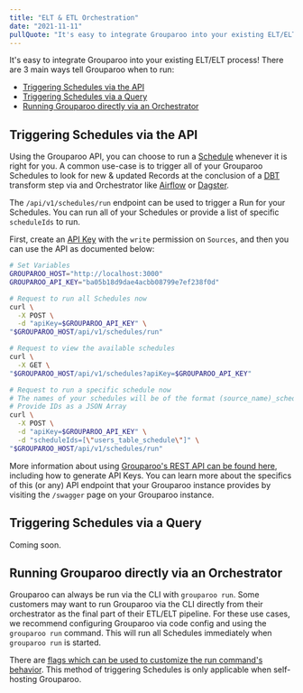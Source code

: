 ```yaml
---
title: "ELT & ETL Orchestration"
date: "2021-11-11"
pullQuote: "It's easy to integrate Grouparoo into your existing ELT/ELT process"
---
```


It's easy to integrate Grouparoo into your existing ELT/ELT process! There are 3 main ways tell Grouparoo when to run:

- [Triggering Schedules via the API](#triggering-schedules-via-the-api)
- [Triggering Schedules via a Query](#triggering-schedules-via-a-query)
- [Running Grouparoo directly via an Orchestrator](#running-grouparoo-directly-via-an-orchestrator)

## Triggering Schedules via the API

Using the Grouparoo API, you can choose to run a [Schedule](/docs/getting-started/product-concepts#schedule) whenever it is right for you. A common use-case is to trigger all of your Grouparoo Schedules to look for new & updated Records at the conclusion of a [DBT](https://www.getdbt.com/) transform step via and Orchestrator like [Airflow](https://airflow.apache.org/) or [Dagster](https://dagster.io/).

The `/api/v1/schedules/run` endpoint can be used to trigger a Run for your Schedules. You can run all of your Schedules or provide a list of specific `scheduleIds` to run.

First, create an [API Key](/docs/getting-started/product-concepts#api-key) with the `write` permission on `Sources`, and then you can use the API as documented below:

```bash
# Set Variables
GROUPAROO_HOST="http://localhost:3000"
GROUPAROO_API_KEY="ba05b18d9dae4acbb08799e7ef238f0d"

# Request to run all Schedules now
curl \
  -X POST \
  -d "apiKey=$GROUPAROO_API_KEY" \
"$GROUPAROO_HOST/api/v1/schedules/run"

# Request to view the available schedules
curl \
  -X GET \
"$GROUPAROO_HOST/api/v1/schedules?apiKey=$GROUPAROO_API_KEY"

# Request to run a specific schedule now
# The names of your schedules will be of the format (source_name)_schedule
# Provide IDs as a JSON Array
curl \
  -X POST \
  -d "apiKey=$GROUPAROO_API_KEY" \
  -d "scheduleIds=[\"users_table_schedule\"]" \
"$GROUPAROO_HOST/api/v1/schedules/run"
```

More information about using [Grouparoo's REST API can be found here](/docs/support/rest-api), including how to generate API Keys. You can learn more about the specifics of this (or any) API endpoint that your Grouparoo instance provides by visiting the `/swagger` page on your Grouparoo instance.

## Triggering Schedules via a Query

Coming soon.

## Running Grouparoo directly via an Orchestrator

Grouparoo can always be run via the CLI with `grouparoo run`. Some customers may want to run Grouparoo via the CLI directly from their orchestrator as the final part of their ETL/ELT pipeline. For these use cases, we recommend configuring Grouparoo via code config and using the `grouparoo run` command. This will run all Schedules immediately when `grouparoo run` is started.

There are [flags which can be used to customize the run command's behavior](/docs/cli/run#run). This method of triggering Schedules is only applicable when self-hosting Grouparoo.
